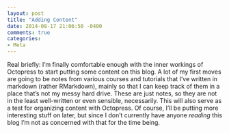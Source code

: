 ```yaml
---
layout: post
title: "Adding Content"
date: 2014-08-17 21:06:50 -0400
comments: true
categories: 
- Meta
---
```


<p>Real briefly: I'm finally comfortable enough with the inner workings of Octopress to start putting some content on this blog. A lot of my first moves are going to be notes from various courses and tutorials that I've written in markdown (rather RMarkdown), mainly so that I can keep track of them in a place that's not my messy hard drive. These are just notes, so they are not in the least well-written or even sensible, necessarily. This will also serve as a test for organizing content with Octopress. Of course, I'll be putting more interesting stuff on later, but since I don't currently have anyone <em>reading</em> this blog I'm not as concerned with that for the time being.</p>
